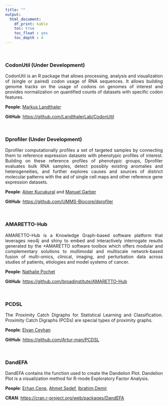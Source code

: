 ```yaml
---
title: ""
output:
  html_document:
    df_print: kable
    toc: true
    toc_float : yes
    toc_depth : 4
---
```


<br>

### CodonUtil (Under Development)

<p style="text-align: justify">
CodonUtil is an R package that allows processing, analysis and visualization of (single or paired) codon usage of RNA sequences. It allows building genome tracks on the usage of codons on genomes of interest and provides normalization on quantified counts of datasets with specific codon features. 
</p>

**People**: [Markus Landthaler](https://www.mdc-berlin.de/landthaler)

**GitHub**:
[https://github.com/LandthalerLab/CodonUtil](https://github.com/LandthalerLab/CodonUtil)

<br>

### Dprofiler (Under Development)

<p style="text-align: justify">
Dprofiler computationally profiles a set of targeted samples by connecting them to reference expression datasets with phenotypic profiles of interest. Building on these reference profiles of phenotypic groups, Dprofiler evaluates bulk RNA samples, detect possibly existing anomalies and heterogeneities, and further explores causes and sources of distinct molecular patterns with the aid of single cell maps and other reference gene expression datasets.
</p>

**People**: [Alper Kucukural](https://profiles.umassmed.edu/display/11976488) and [Manuel Garber](https://www.umassmed.edu/garberlab/)

**GitHub**:
[https://github.com/UMMS-Biocore/dprofiler](https://github.com/UMMS-Biocore/dprofiler)

<br>

### AMARETTO-Hub

<p style="text-align: justify">
AMARETTO-Hub is a Knowledge Graph-based software platform that leverages neo4j and shiny to embed and interactively interrogate results generated by the *AMARETTO software toolbox which offers modular and complementary solutions to multimodal and multiscale network-based fusion of multi-omics, clinical, imaging, and perturbation data across studies of patients, etiologies and model systems of cancer.
</p>

**People**: [Nathalie Pochet](https://scholar.google.com/citations?user=Xz0qKWgAAAAJ&hl=en)

**GitHub**:
[https://github.com/broadinstitute/AMARETTO-Hub](https://github.com/broadinstitute/AMARETTO-Hub)

<br>

### PCDSL

<p style="text-align: justify">
The Proximity Catch Digraphs for Statistical Learning and Classification. Proximity Catch Digraphs (PCDs) are special types of proximity graphs.
</p>

**People**: [Elvan Ceyhan](http://webhome.auburn.edu/~ezc0066/)

**GitHub**:
[https://github.com/Artur-man/PCDSL](https://github.com/Artur-man/PCDSL)

<br>

### DandEFA

<p style="text-align: justify">
DandEFA contains the function used to create the Dandelion Plot. Dandelion Plot is a visualization method for R-mode Exploratory Factor Analysis.
</p>

**People**: [Erhan Cene](https://scholar.google.com/citations?hl=de&user=o7F1mWAAAAAJ&view_op=list_works&sortby=pubdate), [Ahmet Sedef](https://www.linkedin.com/in/ahmet-sedef-6129291a/), [Ibrahim Demir](https://www.linkedin.com/in/ahmet-sedef-6129291a/)

**CRAN**:
[https://cran.r-project.org/web/packages/DandEFA](https://cran.r-project.org/web/packages/DandEFA/index.html)

<br>
